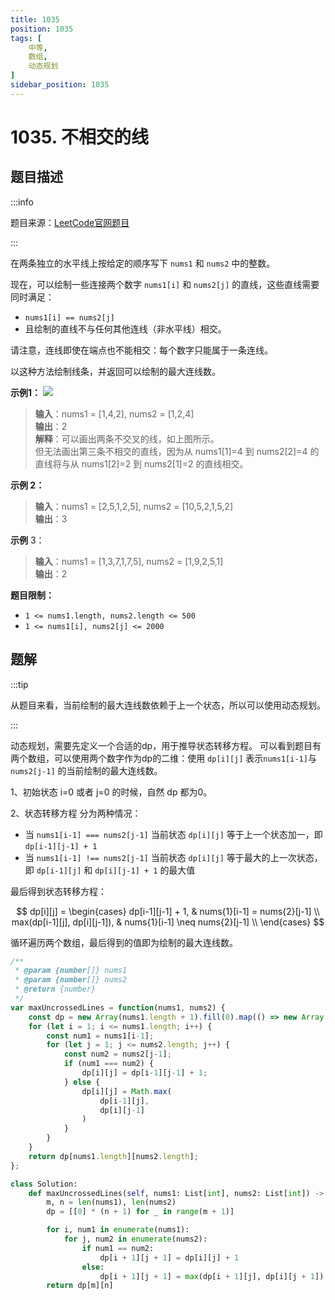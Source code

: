 ```yaml
---
title: 1035
position: 1035
tags: [
    中等,
    数组,
    动态规划
]
sidebar_position: 1035
---
```


# 1035. 不相交的线

## 题目描述 <DifficultyTag level={2} />

:::info

题目来源：[LeetCode官网题目](https://leetcode.cn/problems/uncrossed-lines/description)

:::

在两条独立的水平线上按给定的顺序写下 `nums1` 和 `nums2` 中的整数。

现在，可以绘制一些连接两个数字 `nums1[i]` 和 `nums2[j]` 的直线，这些直线需要同时满足：

- `nums1[i] == nums2[j]`
- 且绘制的直线不与任何其他连线（非水平线）相交。

请注意，连线即使在端点也不能相交：每个数字只能属于一条连线。

以这种方法绘制线条，并返回可以绘制的最大连线数。

**示例1：**
![](示例1.png)

> **输入**：nums1 = [1,4,2], nums2 = [1,2,4]  
> **输出**：2  
> **解释**：可以画出两条不交叉的线，如上图所示。   
> 但无法画出第三条不相交的直线，因为从 nums1[1]=4 到 nums2[2]=4 的直线将与从 nums1[2]=2 到 nums2[1]=2 的直线相交。

**示例 2：**

> **输入**：nums1 = [2,5,1,2,5], nums2 = [10,5,2,1,5,2]  
> **输出**：3  

**示例** 3：

> **输入**：nums1 = [1,3,7,1,7,5], nums2 = [1,9,2,5,1]  
> **输出**：2  


**题目限制：**

- `1 <= nums1.length, nums2.length <= 500`
- `1 <= nums1[i], nums2[j] <= 2000`

## 题解
:::tip

从题目来看，当前绘制的最大连线数依赖于上一个状态，所以可以使用动态规划。

:::

动态规划，需要先定义一个合适的dp，用于推导状态转移方程。
可以看到题目有两个数组，可以使用两个数字作为dp的二维：使用 `dp[i][j]` 表示`nums1[i-1]`与`nums2[j-1]` 的当前绘制的最大连线数。

1、初始状态
i=0 或者 j=0 的时候，自然 dp 都为0。

2、状态转移方程
分为两种情况：
- 当 `nums1[i-1] === nums2[j-1]` 当前状态 `dp[i][j]` 等于上一个状态加一，即 `dp[i-1][j-1] + 1`
- 当 `nums1[i-1] !== nums2[j-1]` 当前状态 `dp[i][j]` 等于最大的上一次状态，即 `dp[i-1][j]` 和 `dp[i][j-1] + 1` 的最大值

最后得到状态转移方程：

$$
dp[i][j] = \begin{cases}
dp[i-1][j-1] + 1, & nums{1}[i-1] = nums{2}[j-1] \\
max(dp[i-1][j], dp[i][j-1]), & nums{1}[i-1] \neq nums{2}[j-1] \\
\end{cases}
$$

循环遍历两个数组，最后得到的值即为绘制的最大连线数。


<Tabs>
<TabItem value="js" label="JavaScript">

```js
/**
 * @param {number[]} nums1
 * @param {number[]} nums2
 * @return {number}
 */
var maxUncrossedLines = function(nums1, nums2) {
    const dp = new Array(nums1.length + 1).fill(0).map(() => new Array(nums2.length + 1).fill(0));
    for (let i = 1; i <= nums1.length; i++) {
        const num1 = nums1[i-1];
        for (let j = 1; j <= nums2.length; j++) {
            const num2 = nums2[j-1];
            if (num1 === num2) {
                dp[i][j] = dp[i-1][j-1] + 1;
            } else {
                dp[i][j] = Math.max(
                    dp[i-1][j],
                    dp[i][j-1]
                )
            }
        }
    }
    return dp[nums1.length][nums2.length];
};
```

</TabItem>

<TabItem value="py" label="Python3">

```py
class Solution:
    def maxUncrossedLines(self, nums1: List[int], nums2: List[int]) -> int:
        m, n = len(nums1), len(nums2)
        dp = [[0] * (n + 1) for _ in range(m + 1)]

        for i, num1 in enumerate(nums1):
            for j, num2 in enumerate(nums2):
                if num1 == num2:
                    dp[i + 1][j + 1] = dp[i][j] + 1
                else:
                    dp[i + 1][j + 1] = max(dp[i + 1][j], dp[i][j + 1])
        return dp[m][n]
```

</TabItem>
</Tabs>


